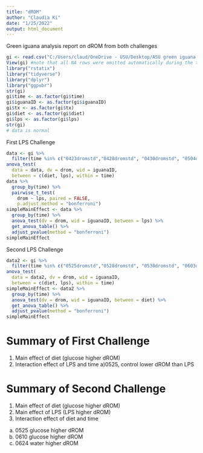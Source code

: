 ```yaml
---
title: "dROM"
author: "Claudia Ki"
date: "1/25/2022"
output: html_document
---
```

Green iguana analysis report on dROM from both challenges

```r
gi <- read.csv("C:/Users/claud/OneDrive - USU/Desktop/ASU green iguana 2021/greeniguanaAnalysis/modData/dromLong.csv")
View(gi) #note that all NA rows were omitted automatically during the transposal
library("rstatix")
library("tidyverse")
library("dplyr")
library("ggpubr")
str(gi)
gi$time <- as.factor(gi$time)
gi$iguanaID <- as.factor(gi$iguanaID)
gi$tx <- as.factor(gi$tx)
gi$diet <- as.factor(gi$diet)
gi$lps <- as.factor(gi$lps)
str(gi)
# data is normal
```
First LPS Challenge
```r
data <- gi %>%
  filter(time %in% c("0423dromstd","0428dromstd", "0430dromstd", "0504dromstd", "0511dromstd","0525dromstd")) 
anova_test(
  data = data, dv = drom, wid = iguanaID,
  between = c(diet, lps), within = time) 
data %>%
  group_by(time) %>%
  pairwise_t_test(
    drom ~ lps, paired = FALSE, 
    p.adjust.method = "bonferroni") 
simpleMainEffect <- data %>%
  group_by(time) %>%
  anova_test(dv = drom, wid = iguanaID, between = lps) %>%
  get_anova_table() %>%
  adjust_pvalue(method = "bonferroni")
simpleMainEffect
```
Second LPS Challenge
```r
data2 <- gi %>%
  filter(time %in% c("0525dromstd","0528dromstd", "0530dromstd", "0603dromstd", "0610dromstd","0624dromstd")) 
anova_test(
  data = data2, dv = drom, wid = iguanaID,
  between = c(diet, lps), within = time) 
simpleMainEffect <- data2 %>%
  group_by(time) %>%
  anova_test(dv = drom, wid = iguanaID, between = diet) %>%
  get_anova_table() %>%
  adjust_pvalue(method = "bonferroni")
simpleMainEffect

```

# Summary of First Challenge
1) Main effect of diet (glucose higher dROM)
2) Interaction effect of LPS and time 
  a)0525, control lower dROM than LPS


# Summary of Second Challenge
1) Main effect of diet (glucose higher dROM)
2) Main effect of LPS (LPS higher dROM)
3) Interaction effect of diet and time
  a) 0525 glucose higher dROM
  b) 0610 glucose higher dROM
  c) 0624 water higher dROM